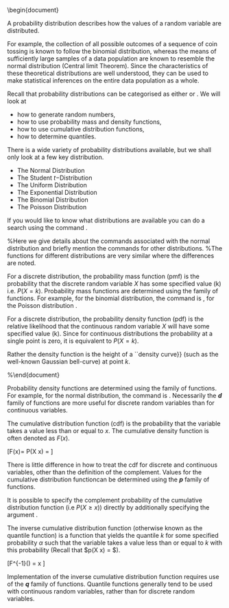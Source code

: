 

\begin{document}

\section{Probability Distributions}
A probability distribution describes how the values of a random variable are distributed. 

For example, the collection of all possible outcomes of a sequence of coin tossing is known to follow the binomial distribution, whereas the means of sufficiently large samples of a data population are known to resemble the normal distribution (Central limit Theorem). Since the characteristics of these theoretical distributions are well understood, they can be used to make statistical inferences on the entire data population as a whole.

Recall that probability distributions can be categorised as either \textit{\textbf{discrete}} or \textit{\textbf{continuous}}.
We will look at  

* how to generate random numbers,
* how to use probability mass and density functions,
* how to use cumulative distribution functions,
* how to determine quantiles.


There is a wide variety of probability distributions available, but we shall only look at a few key distribution. 


* The Normal Distribution
* The Student $t-$Distribution
* The Uniform Distribution
* The Exponential Distribution
* The Binomial Distribution
* The Poisson Distribution

If you would like to know what distributions are available you can do a search using the command \texttt{\textbf{help.search("distribution")}}. 

%Here we give details about the commands associated with the normal distribution and briefly mention the commands for other distributions. 
%The functions for different distributions are very similar where the differences are noted.


\subsection{Probability Mass Functions} 

For a discrete distribution, the probability mass function (pmf) is the probability that the discrete random variable $X$ has some specified value (k) i.e. $P(X = k)$. Probability mass functions are determined using the \texttt{\textbf{d}} family of functions. 
For example, for the binomial distribution, the command is \texttt{\textbf{dbinom()}}, for the Poisson distribution \texttt{\textbf{dpois()}}. 

\subsection{Probability Density Functions} 
For a discrete distribution, the probability density function (pdf) is the relative likelihood that the continuous random variable $X$ will have some specified value (k).
Since for continuous distributions the probability at a single point is zero, it is \textbf{not} equivalent to $P(X = k)$.

Rather the density function is the height of a ``density curve}} (such as the well-known Gaussian bell-curve) at point $k$.

\begin{center}
\includegraphics[scale=0.40]{6AFunction}
% \caption{Some function f(x) evaluated at x=1}
\end{center}
 
%\end{document}
 
Probability density functions are determined using the \texttt{\textbf{d}} family of functions. 
For example, for the normal distribution, the command is \texttt{\textbf{dnorm()}}. 
Necessarily the ***d*** family of functions are more useful for discrete random variables than for continuous variables.

\subsection{Cumulative Distribution Functions}

The cumulative distribution function (cdf) is the probability that the variable takes a value less than or equal to $x$. 
The cumulative density function is often denoted as $F(x)$.
 
 \[F(x)= P(X \leq x) = \alpha \]

There is little difference in how to treat the cdf for discrete and continuous variables, other than the definition of the complement.
Values for the cumulative distribution functioncan be determined using the ***p*** family of functions. 

It is possible to specify the complement probability of the cumulative distribution function (i.e $P(X \geq x)$) directly by additionally specifying the argument \texttt{\textbf{lower=FALSE}}.
 
\subsection{Inverse Cumulative Distribution Functions}

The inverse cumulative distribution function (otherwise known as the quantile function) is a function that yields the quantile $k$ for some specified probability $\alpha$ such that the variable takes a value less than or equal to $k$ with this probability (Recall that $p(X \leq x) = \alpha $).

\[F^{-1}(\alpha) = x  \]

Implementation of the inverse cumulative distribution function requires use of the ***q*** family of functions. 
Quantile functions generally tend to be used with continuous random variables, rather than for discrete random variables.

